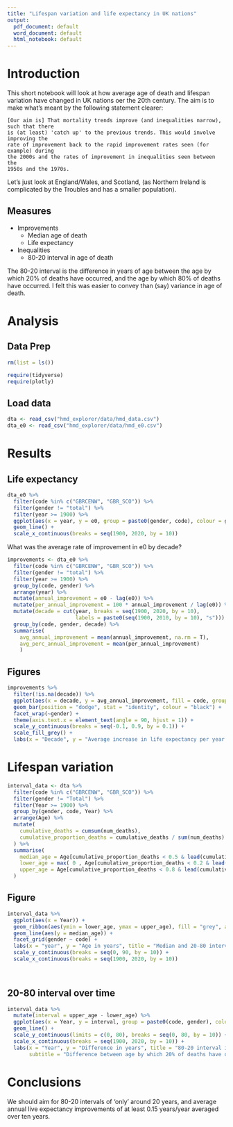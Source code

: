 ```yaml
---
title: "Lifespan variation and life expectancy in UK nations"
output:
  pdf_document: default
  word_document: default
  html_notebook: default
---
```



# Introduction

This short notebook will look at how average age of death and lifespan variation have changed in UK nations oer the 20th century. The aim is to make what's meant by the following statement clearer:

    [Our aim is] That mortality trends improve (and inequalities narrow), such that there 
    is (at least) 'catch up' to the previous trends. This would involve improving the 
    rate of improvement back to the rapid improvement rates seen (for example) during 
    the 2000s and the rates of improvement in inequalities seen between the 
    1950s and the 1970s. 
    
Let's just look at England/Wales, and Scotland, (as Northern Ireland is complicated by the Troubles and has a smaller population). 

## Measures 

* Improvements
    * Median age of death
    * Life expectancy
* Inequalities
    * 80-20 interval in age of death

The 80-20 interval is the difference in years of age between the age by which 20% of deaths have occurred, and the age by which 80% of deaths have occurred. I felt this was easier to convey than (say) variance in age of death. 


# Analysis 

## Data Prep

```r
rm(list = ls())

require(tidyverse)
require(plotly)
```


## Load data

```r

dta <- read_csv("hmd_explorer/data/hmd_data.csv")
dta_e0 <- read_csv("hmd_explorer/data/hmd_e0.csv")
```

# Results 

## Life expectancy

```r

dta_e0 %>% 
  filter(code %in% c("GBRCENW", "GBR_SCO")) %>% 
  filter(gender != "total") %>% 
  filter(year >= 1900) %>% 
  ggplot(aes(x = year, y = e0, group = paste0(gender, code), colour = gender, linetype = code)) + 
  geom_line() + 
  scale_x_continuous(breaks = seq(1900, 2020, by = 10)) 

```

What was the average rate of improvement in e0 by decade? 

```r

improvements <- dta_e0 %>% 
  filter(code %in% c("GBRCENW", "GBR_SCO")) %>% 
  filter(gender != "total") %>% 
  filter(year >= 1900) %>% 
  group_by(code, gender) %>% 
  arrange(year) %>% 
  mutate(annual_improvement = e0 - lag(e0)) %>% 
  mutate(per_annual_improvement = 100 * annual_improvement / lag(e0)) %>% 
  mutate(decade = cut(year, breaks = seq(1900, 2020, by = 10),
                      labels = paste0(seq(1900, 2010, by = 10), "s"))) %>% 
  group_by(code, gender, decade) %>% 
  summarise(
    avg_annual_improvement = mean(annual_improvement, na.rm = T),
    avg_perc_annual_improvement = mean(per_annual_improvement)
    ) 

```


## Figures 

```r
improvements %>% 
  filter(!is.na(decade)) %>% 
  ggplot(aes(x = decade, y = avg_annual_improvement, fill = code, group = code)) +
  geom_bar(position = "dodge", stat = "identity", colour = "black") + 
  facet_wrap(~gender) + 
  theme(axis.text.x = element_text(angle = 90, hjust = 1)) + 
  scale_y_continuous(breaks = seq(-0.1, 0.9, by = 0.1)) + 
  scale_fill_grey() +
  labs(x = "Decade", y = "Average increase in life expectancy per year in decade")

```


# Lifespan variation 



```r
interval_data <- dta %>% 
  filter(code %in% c("GBRCENW", "GBR_SCO")) %>% 
  filter(gender != "Total") %>% 
  filter(Year >= 1900) %>%
  group_by(gender, code, Year) %>% 
  arrange(Age) %>% 
  mutate(
    cumulative_deaths = cumsum(num_deaths),
    cumulative_proportion_deaths = cumulative_deaths / sum(num_deaths)
  ) %>% 
  summarise(
    median_age = Age[cumulative_proportion_deaths < 0.5 & lead(cumulative_proportion_deaths > 0.5)],
    lower_age = max( 0 , Age[cumulative_proportion_deaths < 0.2 & lead(cumulative_proportion_deaths > 0.2)]),
    upper_age = Age[cumulative_proportion_deaths < 0.8 & lead(cumulative_proportion_deaths > 0.8)]
  ) 

```

## Figure


```r

interval_data %>% 
  ggplot(aes(x = Year)) + 
  geom_ribbon(aes(ymin = lower_age, ymax = upper_age), fill = "grey", alpha = 0.5) + 
  geom_line(aes(y = median_age)) + 
  facet_grid(gender ~ code) + 
  labs(x = "year", y = "Age in years", title = "Median and 20-80 intervals of age of death") + 
  scale_y_continuous(breaks = seq(0, 90, by = 10)) +
  scale_x_continuous(breaks = seq(1900, 2020, by = 10))

  

```

## 20-80 interval over time 

```r

interval_data %>% 
  mutate(interval = upper_age - lower_age) %>% 
  ggplot(aes(x = Year, y = interval, group = paste0(code, gender), colour = gender, linetype = code)) +
  geom_line() +
  scale_y_continuous(limits = c(0, 80), breaks = seq(0, 80, by = 10)) + 
  scale_x_continuous(breaks = seq(1900, 2020, by = 10)) +
  labs(x = "Year", y = "Difference in years", title = "80-20 interval in ages of death",
       subtitle = "Difference between age by which 20% of deaths have occurred\nand age by which 80% of deaths have occurred")

```


# Conclusions 

We should aim for 80-20 intervals of 'only' around 20 years, and average annual live expectancy improvements of at least 0.15 years/year averaged over ten years. 
